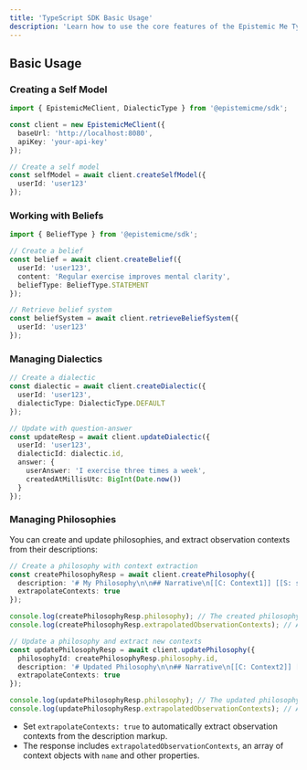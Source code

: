 ```yaml
---
title: 'TypeScript SDK Basic Usage'
description: 'Learn how to use the core features of the Epistemic Me TypeScript SDK'
---
```


## Basic Usage

### Creating a Self Model

```typescript
import { EpistemicMeClient, DialecticType } from '@epistemicme/sdk';

const client = new EpistemicMeClient({
  baseUrl: 'http://localhost:8080',
  apiKey: 'your-api-key'
});

// Create a self model
const selfModel = await client.createSelfModel({
  userId: 'user123'
});
```

### Working with Beliefs

```typescript
import { BeliefType } from '@epistemicme/sdk';

// Create a belief
const belief = await client.createBelief({
  userId: 'user123',
  content: 'Regular exercise improves mental clarity',
  beliefType: BeliefType.STATEMENT
});

// Retrieve belief system
const beliefSystem = await client.retrieveBeliefSystem({
  userId: 'user123'
});
```

### Managing Dialectics

```typescript
// Create a dialectic
const dialectic = await client.createDialectic({
  userId: 'user123',
  dialecticType: DialecticType.DEFAULT
});

// Update with question-answer
const updateResp = await client.updateDialectic({
  userId: 'user123',
  dialecticId: dialectic.id,
  answer: {
    userAnswer: 'I exercise three times a week',
    createdAtMillisUtc: BigInt(Date.now())
  }
});
```

### Managing Philosophies

You can create and update philosophies, and extract observation contexts from their descriptions:

```typescript
// Create a philosophy with context extraction
const createPhilosophyResp = await client.createPhilosophy({
  description: '# My Philosophy\n\n## Narrative\n[[C: Context1]] [[S: state1]] → [[S: state2]]',
  extrapolateContexts: true
});

console.log(createPhilosophyResp.philosophy); // The created philosophy object
console.log(createPhilosophyResp.extrapolatedObservationContexts); // Array of extracted contexts

// Update a philosophy and extract new contexts
const updatePhilosophyResp = await client.updatePhilosophy({
  philosophyId: createPhilosophyResp.philosophy.id,
  description: '# Updated Philosophy\n\n## Narrative\n[[C: Context2]] [[S: state3]] → [[S: state4]]',
  extrapolateContexts: true
});

console.log(updatePhilosophyResp.philosophy); // The updated philosophy object
console.log(updatePhilosophyResp.extrapolatedObservationContexts); // Array of new extracted contexts
```

- Set `extrapolateContexts: true` to automatically extract observation contexts from the description markup.
- The response includes `extrapolatedObservationContexts`, an array of context objects with `name` and other properties. 